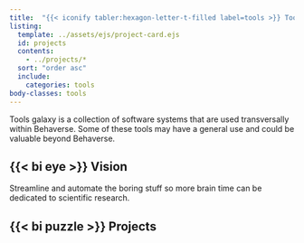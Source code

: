 ```yaml
---
title:  "{{< iconify tabler:hexagon-letter-t-filled label=tools >}} Tools"
listing:
  template: ../assets/ejs/project-card.ejs
  id: projects
  contents: 
    - ../projects/*
  sort: "order asc"
  include:
    categories: tools
body-classes: tools
---
```

Tools galaxy is a collection of software systems that are used transversally within Behaverse. Some of these tools may have a general use and could be valuable beyond Behaverse.

## {{< bi eye >}} Vision
Streamline and automate the boring stuff so more brain time can be dedicated to scientific research.

##  {{< bi puzzle >}} Projects

::: {.projects}
:::
